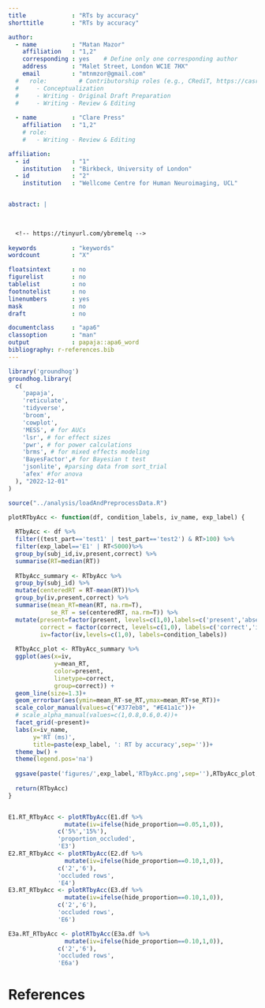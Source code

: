 ```yaml
---
title             : "RTs by accuracy"
shorttitle        : "RTs by accuracy"

author: 
  - name          : "Matan Mazor"
    affiliation   : "1,2"
    corresponding : yes    # Define only one corresponding author
    address       : "Malet Street, London WC1E 7HX"
    email         : "mtnmzor@gmail.com"
  #   role:         # Contributorship roles (e.g., CRediT, https://casrai.org/credit/)
  #     - Conceptualization
  #     - Writing - Original Draft Preparation
  #     - Writing - Review & Editing
  
  - name          : "Clare Press"
    affiliation   : "1,2"
    # role:
    #   - Writing - Review & Editing

affiliation:
  - id            : "1"
    institution   : "Birkbeck, University of London"
  - id            : "2"
    institution   : "Wellcome Centre for Human Neuroimaging, UCL"


abstract: |

  
  
  <!-- https://tinyurl.com/ybremelq -->
  
keywords          : "keywords"
wordcount         : "X"

floatsintext      : no
figurelist        : no
tablelist         : no
footnotelist      : no
linenumbers       : yes
mask              : no
draft             : no

documentclass     : "apa6"
classoption       : "man"
output            : papaja::apa6_word
bibliography: r-references.bib
---
```



```r

library('groundhog')
groundhog.library(
  c(
    'papaja',
    'reticulate',
    'tidyverse',
    'broom',
    'cowplot',
    'MESS', # for AUCs
    'lsr', # for effect sizes
    'pwr', # for power calculations
    'brms', # for mixed effects modeling
    'BayesFactor',# for Bayesian t test
    'jsonlite', #parsing data from sort_trial
    'afex' #for anova
  ), "2022-12-01"
)

```


```r
source("../analysis/loadAndPreprocessData.R")
```

```r

plotRTbyAcc <- function(df, condition_labels, iv_name, exp_label) {
  
  RTbyAcc <- df %>%
  filter((test_part=='test1' | test_part=='test2') & RT>100) %>%
  filter(exp_label=='E1' | RT<5000)%>%
  group_by(subj_id,iv,present,correct) %>%
  summarise(RT=median(RT))
  
  RTbyAcc_summary <- RTbyAcc %>% 
  group_by(subj_id) %>%
  mutate(centeredRT = RT-mean(RT))%>%
  group_by(iv,present,correct) %>%
  summarise(mean_RT=mean(RT, na.rm=T),
            se_RT = se(centeredRT, na.rm=T)) %>%
  mutate(present=factor(present, levels=c(1,0),labels=c('present','absent')),
         correct = factor(correct, levels=c(1,0), labels=c('correct','incorrect')),
         iv=factor(iv,levels=c(1,0), labels=condition_labels))
  
  RTbyAcc_plot <- RTbyAcc_summary %>% 
  ggplot(aes(x=iv, 
             y=mean_RT, 
             color=present,
             linetype=correct,
             group=correct)) +
  geom_line(size=1.3)+
  geom_errorbar(aes(ymin=mean_RT-se_RT,ymax=mean_RT+se_RT))+
  scale_color_manual(values=c("#377eb8", "#E41a1c"))+
  # scale_alpha_manual(values=c(1,0.8,0.6,0.4))+
  facet_grid(~present)+
  labs(x=iv_name,
       y='RT (ms)',
       title=paste(exp_label, ': RT by accuracy',sep=''))+
  theme_bw() +
  theme(legend.pos='na')
  
  ggsave(paste('figures/',exp_label,'RTbyAcc.png',sep=''),RTbyAcc_plot,width=3.5,height=3.5);
  
  return(RTbyAcc)
}


E1.RT_RTbyAcc <- plotRTbyAcc(E1.df %>%
                mutate(iv=ifelse(hide_proportion==0.05,1,0)), 
              c('5%','15%'),
              'proportion_occluded',
              'E3')
E2.RT_RTbyAcc <- plotRTbyAcc(E2.df %>%
                mutate(iv=ifelse(hide_proportion==0.10,1,0)), 
              c('2','6'),
              'occluded rows',
              'E4')
E3.RT_RTbyAcc <- plotRTbyAcc(E3.df %>%
                mutate(iv=ifelse(hide_proportion==0.10,1,0)), 
              c('2','6'),
              'occluded rows',
              'E6')

E3a.RT_RTbyAcc <- plotRTbyAcc(E3a.df %>%
                mutate(iv=ifelse(hide_proportion==0.10,1,0)), 
              c('2','6'),
              'occluded rows',
              'E6a')
```

\newpage

# References

```{=tex}
\begingroup
\setlength{\parindent}{-0.5in}
\setlength{\leftskip}{0.5in}
```
::: {#refs custom-style="Bibliography"}
:::

```{=tex}
\endgroup
```

